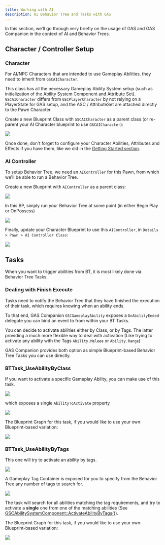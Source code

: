 ```yaml
---
title: Working with AI
description: AI Behavior Tree and Tasks with GAS
---
```


In this section, we'll go through very briefly on the usage of GAS and GAS Companion in the context of AI and Behavior Trees.

## Character / Controller Setup

### Character

For AI/NPC Characters that are intended to use Gameplay Abilities, they need to inherit from `GSCAICharacter`.

This class has all the necessary Gameplay Ability System setup (such as initialization of the Ability System Component and Attribute Set). `GSCAICharacter` differs from `GSCPlayerCharacter` by not relying on a PlayerState for GAS setup, and the ASC / AttributeSet are attached directly to the Pawn Character.

Create a new Blueprint Class with `GSCAICharacter` as a parent class (or re-parent your AI Character blueprint to use `GSCAICharacter`):

![](create-bp-ai-character.png)

Once done, don't forget to configure your Character Abilities, Attributes and Effects if you have them, like we did in the [Getting Started section](/getting-started).

### AI Controller

To setup Behavior Tree, we need an `AIController` for this Pawn, from which we'll be able to run a Behavior Tree.

Create a new Blueprint with `AIController` as a parent class:

![](create-bp-ai-controller.png)

In this BP, simply run your Behavior Tree at some point (in either Begin Play or OnPossess)

![](bp-ai-controller-begin-play.png)

Finally, update your Character Blueprint to use this `AIController`, in `Details > Pawn > AI Controller Class`: 

![](ai-character-details-aicontroller.png)

## Tasks

When you want to trigger abilities from BT, it is most likely done via Behavior Tree Tasks.

### Dealing with Finish Execute

Tasks need to notify the Behavior Tree that they have finished the execution of their task, which requires knowing when an ability ends.

To that end, GAS Companion `GSCGameplayAbility` exposes a `OnAbilityEnded` delegate you can bind an event to from within your BT Tasks.

You can decide to activate abilities either by Class, or by Tags. The latter providing a much more flexible way to deal with activation (Like trying to activate any ability with the Tags `Ability.Meleee` or `Ability.Range`)

GAS Companion provides both option as simple Blueprint-based Behavior Tree Tasks you can use directly.

### BTTask_UseAbilityByClass

If you want to activate a specific Gameplay Ability, you can make use of this task.

![](ability-by-class.png)

which exposes a single `AbilityToActivate` property

![](bttask-triggerabilitybyclass-details.png)

The Blueprint Graph for this task, if you would like to use your own Blueprint-based variation:

![](ability-by-class-graph.png)

### BTTask_UseAbilityByTags

This one will try to activate an ability by tags.

![](ability-by-tags.png)

A Gameplay Tag Container is exposed for you to specify from the Behavior Tree any number of tags to search for.

![](ability-by-tags-detail.png)

The task will search for all abilities matching the tag requirements, and try to activate a **single** one from one of the matching abilities (See [GSCAbilitySystemComponent::ActivateAbilityByTags()](/api/gsc-ability-system-component#activateabilitybytags)).

The Blueprint Graph for this task, if you would like to use your own Blueprint-based variation:

![](ability-by-tags-graph.png)

